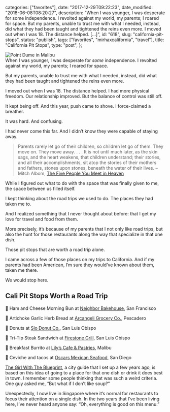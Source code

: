 
  categories: ["favorites"],
  date: "2017-12-29T09:22:23",
  date_modified: "2018-06-08T08:20:27",
  description:
    "When I was younger, I was desperate for some independence. I revolted against my world, my parents; I roared for space. But my parents, unable to trust me with what I needed, instead, did what they had been taught and tightened the reins even more. I moved out when I was 18. The distance helped. […]",
  id: "618",
  slug: "california-pit-stops",
  status: "publish",
  tags: ["favorites", "mirhaxcalifornia", "travel"],
  title: "California Pit Stops",
  type: "post",
};


![Point Dume in Malibu](/pages/posts/california-pit-stops/point_dume_malibu_mm60_c2.jpg)\
When I was younger, I was desperate for _some_ independence. I revolted against my world, my parents; I roared for space.

But my parents, unable to trust me with what I needed, instead, did what they had been taught and tightened the reins even more.

I moved out when I was 18. The distance helped. I had more physical freedom. Our relationship improved. But the balance of control was still off.

It kept being off. And this year, push came to shove. I force-claimed a breather.

It was hard. And confusing.

I had never come this far. And I didn’t know they were capable of staying away.

> Parents rarely let go of their children, so children let go of them. They move on. They move away. . . . It is not until much later, as the skin sags, and the heart weakens, that children understand; their stories, and all their accomplishments, sit atop the stories of their mothers and fathers, stones upon stones, beneath the water of their lives. –Mitch Albom, [The Five People You Meet in Heaven](http://a.co/aa2NQ4v)

While I figured out what to do with the space that was finally given to me, the space between us filled itself.

I kept thinking about the road trips we used to do. The places they had taken me to.

And I realized something that I never thought about before: that I get my love for travel and food from them.

More precisely, it’s because of my parents that I not only like road trips, but also the hunt for those restaurants along the way that specialize in that one dish.

Those pit stops that are worth a road trip alone.

I came across a few of those places on my trips to California. And if my parents had been American, I’m sure they would’ve known about them, taken me there.

We would stop here.

## Cali Pit Stops Worth a Road Trip

🥐 Ham and Cheese Morning Bun at [Neighbor Bakehouse](https://www.neighborsf.com/), San Francisco

🍞 Artichoke Garlic Herb Bread at [Arcangeli Grocery Co.](https://www.normsmarket.com/), Pescadero

🍩 Donuts at [Slo Donut Co.](http://www.slodoco.com/), San Luis Obispo

🥩 Tri-Tip Steak Sandwich at [Firestone Grill](http://www.firestonegrill.com/firestone-grill/), San Luis Obispo

🌯 Breakfast Burrito at [Lily’s Cafe & Pastries](https://www.facebook.com/pages/Lilys-Cafe-Pastries/111632478875022), Malibu

🌮 Ceviche and tacos at [Oscars Mexican Seafood](http://www.oscarsmexicanseafood.com/), San Diego

<PostFooter title="More">

[The Girl With The Blueprint](http://www.thegirlwiththeblueprint.com), a city guide that I set up a few years ago, is based on this idea of going to a place for that one dish or drink it does best in town. I remember some people thinking that was such a weird criteria. One guy asked me, “But what if I don’t like soup?”

Unexpectedly, I now live in Singapore where it’s normal for restaurants to focus their attention on a single dish. In the two years that I’ve been living here, I’ve never heard anyone say: “Oh, everything is good on this menu.”

</PostFooter>
